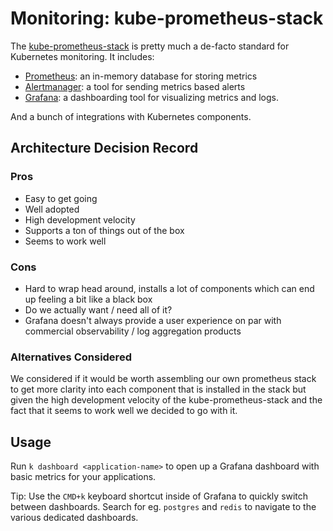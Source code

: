# Monitoring: kube-prometheus-stack

The [kube-prometheus-stack](https://github.com/prometheus-community/helm-charts/tree/main/charts/kube-prometheus-stack) is pretty much a de-facto standard for Kubernetes monitoring. It includes:

- [Prometheus](https://prometheus.io/): an in-memory database for storing metrics
- [Alertmanager](https://prometheus.io/docs/alerting/latest/alertmanager/): a tool for sending metrics based alerts
- [Grafana](https://grafana.com/): a dashboarding tool for visualizing metrics and logs.

And a bunch of integrations with Kubernetes components.

## Architecture Decision Record

### Pros

- Easy to get going
- Well adopted
- High development velocity
- Supports a ton of things out of the box
- Seems to work well

### Cons

- Hard to wrap head around, installs a lot of components which can end up feeling a bit like a black box
- Do we actually want / need all of it?
- Grafana doesn't always provide a user experience on par with commercial observability / log aggregation products

### Alternatives Considered

We considered if it would be worth assembling our own prometheus stack to get more clarity into each component that is installed in the stack but given the high development velocity of the kube-prometheus-stack and the fact that it seems to work well we decided to go with it.

## Usage

Run `k dashboard <application-name>` to open up a Grafana dashboard with basic metrics for your applications.

Tip: Use the `CMD+k` keyboard shortcut inside of Grafana to quickly switch between dashboards. Search for eg. `postgres` and `redis` to navigate to the various dedicated dashboards.
